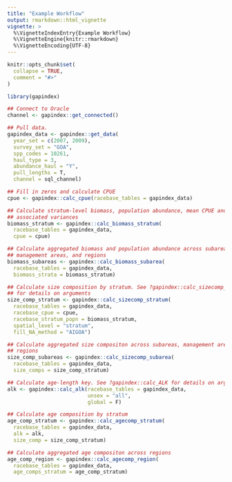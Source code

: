 ```yaml
---
title: "Example Workflow"
output: rmarkdown::html_vignette
vignette: >
  %\VignetteIndexEntry{Example Workflow}
  %\VignetteEngine{knitr::rmarkdown}
  %\VignetteEncoding{UTF-8}
---
```


```r
knitr::opts_chunk$set(
  collapse = TRUE,
  comment = "#>"
)
```

```r

library(gapindex)

## Connect to Oracle
channel <- gapindex::get_connected()

## Pull data.
gapindex_data <- gapindex::get_data(
  year_set = c(2007, 2009),
  survey_set = "GOA",
  spp_codes = 10261,   
  haul_type = 3,
  abundance_haul = "Y",
  pull_lengths = T,
  channel = sql_channel)

## Fill in zeros and calculate CPUE
cpue <- gapindex::calc_cpue(racebase_tables = gapindex_data)

## Calculate stratum-level biomass, population abundance, mean CPUE and 
## associated variances
biomass_stratum <- gapindex::calc_biomass_stratum(
  racebase_tables = gapindex_data,
  cpue = cpue)

## Calculate aggregated biomass and population abundance across subareas,
## management areas, and regions
biomass_subareas <- gapindex::calc_biomass_subarea(
  racebase_tables = gapindex_data,
  biomass_strata = biomass_stratum)

## Calculate size composition by stratum. See ?gapindex::calc_sizecomp_stratum
## for details on arguments
size_comp_stratum <- gapindex::calc_sizecomp_stratum(
  racebase_tables = gapindex_data,
  racebase_cpue = cpue,
  racebase_stratum_popn = biomass_stratum,
  spatial_level = "stratum",
  fill_NA_method = "AIGOA")

## Calculate aggregated size compositon across subareas, management areas, and
## regions
size_comp_subareas <- gapindex::calc_sizecomp_subarea(
  racebase_tables = gapindex_data,
  size_comps = size_comp_stratum)

## Calculate age-length key. See ?gapindex::calc_ALK for details on arguments
alk <- gapindex::calc_alk(racebase_tables = gapindex_data, 
                          unsex = "all", 
                          global = F)

## Calculate age composition by stratum
age_comp_stratum <- gapindex::calc_agecomp_stratum(
  racebase_tables = gapindex_data, 
  alk = alk,
  size_comp = size_comp_stratum)

## Calculate aggregated age compositon across regions
age_comp_region <- gapindex::calc_agecomp_region(
  racebase_tables = gapindex_data, 
  age_comps_stratum = age_comp_stratum)

```
